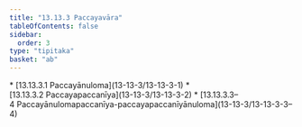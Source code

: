 ```yaml
---
title: "13.13.3 Paccayavāra"
tableOfContents: false
sidebar:
  order: 3
type: "tipitaka"
basket: "ab"
---
```



<DynamicBreadcrumb />



<TableOfContents>
* [13.13.3.1 Paccayānuloma](13-13-3/13-13-3-1)
* [13.13.3.2 Paccayapaccanīya](13-13-3/13-13-3-2)
* [13.13.3.3–4 Paccayānulomapaccanīya-paccayapaccanīyānuloma](13-13-3/13-13-3-3–4)
</TableOfContents>